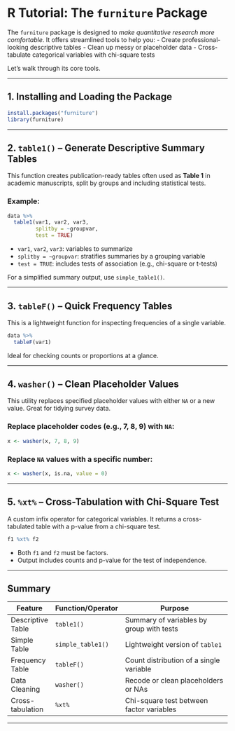 # R Tutorial: The `furniture` Package

The `furniture` package is designed to *make quantitative research more comfortable*. It offers streamlined tools to help you:
- Create professional-looking descriptive tables
- Clean up messy or placeholder data
- Cross-tabulate categorical variables with chi-square tests

Let’s walk through its core tools.

---

## 1. Installing and Loading the Package

```r
install.packages("furniture")
library(furniture)
```

---

## 2. `table1()` – Generate Descriptive Summary Tables

This function creates publication-ready tables often used as **Table 1** in academic manuscripts, split by groups and including statistical tests.

### Example:

```r
data %>%
  table1(var1, var2, var3,
         splitby = ~groupvar,
         test = TRUE)
```

- `var1`, `var2`, `var3`: variables to summarize
- `splitby = ~groupvar`: stratifies summaries by a grouping variable
- `test = TRUE`: includes tests of association (e.g., chi-square or t-tests)

For a simplified summary output, use `simple_table1()`.

---

## 3. `tableF()` – Quick Frequency Tables

This is a lightweight function for inspecting frequencies of a single variable.

```r
data %>%
  tableF(var1)
```

Ideal for checking counts or proportions at a glance.

---

## 4. `washer()` – Clean Placeholder Values

This utility replaces specified placeholder values with either `NA` or a new value. Great for tidying survey data.

### Replace placeholder codes (e.g., 7, 8, 9) with `NA`:

```r
x <- washer(x, 7, 8, 9)
```

### Replace `NA` values with a specific number:

```r
x <- washer(x, is.na, value = 0)
```

---

## 5. `%xt%` – Cross-Tabulation with Chi-Square Test

A custom infix operator for categorical variables. It returns a cross-tabulated table with a p-value from a chi-square test.

```r
f1 %xt% f2
```

- Both `f1` and `f2` must be factors.
- Output includes counts and p-value for the test of independence.

---

## Summary

| Feature        | Function/Operator | Purpose                                    |
|----------------|-------------------|--------------------------------------------|
| Descriptive Table | `table1()`         | Summary of variables by group with tests   |
| Simple Table     | `simple_table1()`   | Lightweight version of `table1`            |
| Frequency Table  | `tableF()`          | Count distribution of a single variable    |
| Data Cleaning    | `washer()`          | Recode or clean placeholders or NAs        |
| Cross-tabulation | `%xt%`              | Chi-square test between factor variables   |

---

